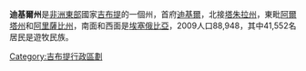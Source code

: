 {{Infobox settlement
<!-- See Template:Infobox settlement for additional fields and descriptions -->
| name                    = 迪基爾州
| native_name             = 
| nickname                = 
| motto                   =
| settlement_type         = [[吉布地行政區劃|州]] 
| image_map               = Djibouti - Dikhil.svg
| map_alt                 = 
| map_caption             = 
| pushpin_label_position  = 
| pushpin_map_alt         = 
| pushpin_map_caption     = 
| latd=|latm=|lats=|latNS = 
| longd=|longm=|longs=|longEW = 
| coor_pinpoint           = 
| coordinates_type        = 
| coordinates_display     = inline,title
| coordinates_footnotes   = 
| subdivision_type        = Region 
| elevation_footnotes     =
| seat_type               = 首府
| seat                    = [[迪基爾|迪基爾]]
| subdivision_type        = 國家
| subdivision_name        = {{flag|Djibouti}}
| elevation_m             = 1362
| population_footnotes    = 
| population_total        = 89098
| population_as_of        = 
| area_footnotes          =  
| area_total_km2          = 7200	
| area_land_km2           = 
| area_water_km2          = 
| area_water_percent      = 
| area_note               = 
| website                 = 
| footnotes               = 
}}
'''迪基爾州'''是[[非洲東部|非洲東部]]國家[[吉布提|吉布提]]的一個州，首府[[迪基爾|迪基爾]]，北接[[塔朱拉州|塔朱拉州]]，東毗[[阿爾塔州_(吉布提)|阿爾塔州]]和[[阿里薩比州|阿里薩比州]]，南面和西面是[[埃塞俄比亞|埃塞俄比亞]]，2009人口88,948，其中41,552名居民是遊牧民族。

{{Coord|11|06|N|42|22|E|type:adm1st|display=title}}


{{吉布地行政區劃}}
{{Djibouti-stub}}

[[Category:吉布提行政區劃|Category:吉布提行政區劃]]
